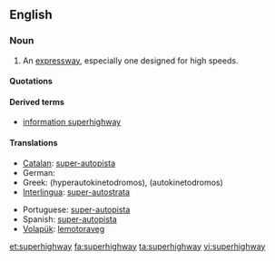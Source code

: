 ==English==

===Noun===
{{en-noun}}

#{{US}} An [[expressway]], especially one designed for high speeds.

====Quotations====
{{seeCites}}

====Derived terms====
*[[information superhighway]]

====Translations====
{{trans-top|US An expressway especially one designed for high speeds}}
* [[Catalan]]: [[super-autopista]]
* German: {{t+|de|Autobahn}}
* Greek: (hyperautokinetodromos), (autokinetodromos)
* [[Interlingua]]: [[super-autostrata]]
{{trans-mid}}
* Portuguese: [[super-autopista]]
* Spanish: [[super-autopista]]
* [[Volapük]]: [[lemotoraveg]]
{{trans-bottom}}

[[et:superhighway]]
[[fa:superhighway]]
[[ta:superhighway]]
[[vi:superhighway]]